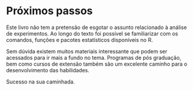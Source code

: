 # Próximos passos

Este livro não tem a pretensão de esgotar o assunto relacionado à análise de experimentos. Ao longo do texto foi possível se familiarizar com os comandos, funções e pacotes estatísticos disponíveis no R.

Sem dúvida existem muitos materiais interessante que podem ser acessados para ir mais a fundo no tema. Programas de pós graduação, bem como cursos de extensão também são um excelente caminho para o desenvolvimento das habilidades.

Sucesso na sua caminhada.
